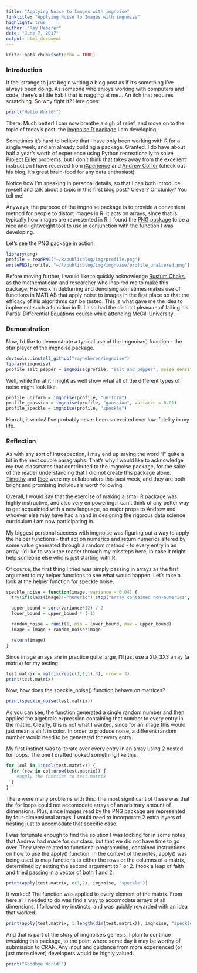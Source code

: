 ```yaml
---
title: "Applying Noise to Images with imgnoise"
linktitle: "Applying Noise to Images with imgnoise"
highlight: true
author: "Ray Heberer"
date: "June 7, 2017"
output: html_document
---
```


```r
knitr::opts_chunk$set(echo = TRUE)
```

### Introduction

It feel strange to just begin writing a blog post as if it's something I've always been doing. As someone who enjoys working with computers and code, there's a little habit that is nagging at me... An itch that requires scratching. So why fight it? Here goes:

```r
print("Hello World!")
```

There. Much better! I can now breathe a sigh of relief, and move on to the topic of today's post: the [imgnoise R package](https://github.com/rayheberer/imgnoise) I am developing.

Sometimes it's hard to believe that I have only been working with R for a single week, and am already building a package. Granted, I do have about half a year's worth of experience using Python recreationally to solve [Project Euler](https://projecteuler.net/) problems, but I don't think that takes away from the excellent instruction I have received from [iXperience](http://ixperience.co.za/) and [Andrew Collier](http://www.exegetic.biz/blog/) (check out his blog, it's great brain-food for any data enthusiast).

Notice how I'm sneaking in personal details, so that I can both introduce myself and talk about a topic in this first blog post? Clever? Or clunky? You tell me!

Anyways, the purpose of the imgnoise package is to provide a convenient method for people to distort images in R. It acts on arrays, since that is typically how images are represented in R. I found the [PNG package](https://cran.r-project.org/web/packages/png/index.html) to be a nice and lightweight tool to use in conjunction with the function I was developing.

Let's see the PNG package in action.

```r
library(png)
profile = readPNG("~/R/publicblog/img/profile.png")
writePNG(profile, "~/R/publicblog/img/imgnoise/profile_unaltered.png")
```

Before moving further, I would like to quickly acknowledge [Rustum Choksi](http://www.math.mcgill.ca/rchoksi/) as the mathematician and researcher who inspired me to make this package. His work in deblurring and denoising sometimes makes use of functions in MATLAB that apply noise to images in the first place so that the efficacy of his algorithms can be tested. This is what gave me the idea to implement such a function in R. I also had the distinct pleasure of failing his Partial Differential Equations course while attending McGill University.

### Demonstration

Now, I'd like to demonstrate a typical use of the imgnoise() function - the star player of the imgnoise package.

```r
devtools::install_github("rayheberer/imgnoise")
library(imgnoise)
profile_salt_pepper = imgnoise(profile, "salt_and_pepper", noise_density = 0.1)
```

Well, while I'm at it I might as well show what all of the different types of noise might look like.

```r
profile_uniform = imgnoise(profile, "uniform")
profile_gaussian = imgnoise(profile, "gaussian", variance = 0.01)
profile_speckle = imgnoise(profile, "speckle")
```

Hurrah, it works! I've probably never been so excited over low-fidelity in my life.

### Reflection

As with any sort of introspection, I may end up saying the word "I" quite a bit in the next couple paragraphs. That's why I would like to acknowledge my two classmates that contributed to the imgnoise package, for the sake of the reader understanding that I did not create this package alone. [Timothy](https://github.com/timweichong) and [Rice](https://github.com/rice-tyler) were my collaborators this past week, and they are both bright and promising individuals worth following.

Overall, I would say that the exercise of making a small R package was highly instructive, and also very empowering. I can't think of any better way to get acquainted with a new language, so major props to Andrew and whoever else may have had a hand in designing the rigorous data science curriculum I am now participating in.

My biggest personal success with imgnoise was figuring out a way to apply the helper functions - that act on numerics and return numerics altered by some value generated through a random method - to every entry in an array. I'd like to walk the reader through my missteps here, in case it might help someone else who is just starting with R.

Of course, the first thing I tried was simply passing in arrays as the first argument to my helper functions to see what would happen. Let's take a look at the helper function for speckle noise.

```r
speckle_noise = function(image, variance = 0.04) {
  try(if(class(image)!="numeric") stop("array contained non-numerics", call. = FALSE))

  upper_bound = sqrt(variance*12) / 2
  lower_bound = upper_bound * (-1)

  random_noise = runif(1, min = lower_bound, max = upper_bound)
  image = image + random_noise*image

  return(image)
}
```

Since image arrays are in practice quite large, I'll just use a 2D, 3X3 array (a matrix) for my testing.

```r
test.matrix = matrix(rep(c(1,1,1),3), nrow = 3)
print(test.matrix)
```

Now, how does the speckle_noise() function behave on matrices?

```r
print(speckle_noise(test.matrix))
```

As you can see, the function generated a single random number and then applied the algebraic expression containing that number to every entry in the matrix. Clearly, this is not what I wanted, since for an image this would just mean a shift in color. In order to produce noise, a different random number would need to be generated for every entry.

My first instinct was to iterate over every entry in an array using 2 nested for loops. The one I drafted looked something like this.

```r
for (col in 1:ncol(test.matrix)) {
  for (row in col:nrow(test.matrix)) {
    #apply the function to test.matrix
  }
}
```

There were many problems with this. The most significant of these was that the for loops could not accomodate arrays of an arbitrary amount of dimensions. Plus, since images read by the PNG package are represented by four-dimensional arrays, I would need to incorporate 2 extra layers of nesting just to accomodate that specific case.

I was fortunate enough to find the solution I was looking for in some notes that Andrew had made for our class, but that we did not have time to go over. They were related to functional programming, contained instructions on how to use the apply() function. In the context of the notes, apply() was being used to map functions to either the rows or the columns of a matrix, determined by setting the second argument to 1 or 2. I took a leap of faith and tried passing in a vector of both 1 and 2.

```r
print(apply(test.matrix, c(1,2), imgnoise, "speckle"))
```

It worked! The function was applied to every element of the matrix. From here all I needed to do was find a way to accomodate arrays of all dimensions. I followed my instincts, and was quickly rewarded with an idea that worked.

```r
print(apply(test.matrix, 1:length(dim(test.matrix)), imgnoise, "speckle"))
```

And that is part of the story of imgnoise's genesis. I plan to continue tweaking this package, to the point where some day it may be worthy of submission to CRAN. Any input and guidance from more experienced (or just more clever) developers would be highly valued.

```r
print("Goodbye World!")
```